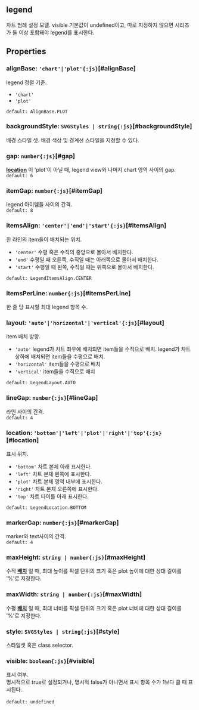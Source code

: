 ## legend
차트 범례 설정 모델.
visible 기본값이 undefined이고,
따로 지정하지 않으면 시리즈가 둘 이상 포함돼야 legend를 표시한다.
## Properties

### alignBase: `'chart'|'plot'{:js}`[#alignBase]
legend 정렬 기준.  
- `'chart'` 
- `'plot'` 

`default: AlignBase.PLOT`  

### backgroundStyle: `SVGStyles | string{:js}`[#backgroundStyle]
배경 스타일 셋.
배경 색상 및 경계선 스타일을 지정할 수 있다.  

### gap: `number{:js}`[#gap]
**[location](#location)** 이 'plot'이 아닐 때,
legend view와 나머지 chart 영역 사이의 gap.  
`default: 6`  

### itemGap: `number{:js}`[#itemGap]
legend 아이템들 사이의 간격.  
`default: 8`  

### itemsAlign: `'center'|'end'|'start'{:js}`[#itemsAlign]
한 라인의 item들이 배치되는 위치.  
- `'center'` 수평 혹은 수직의 중앙으로 몰아서 배치한다.
- `'end'` 수평일 때 오른쪽, 수직일 때는 아래쪽으로 몰아서 배치한다.
- `'start'` 수평일 때 왼쪽, 수직일 때는 위쪽으로 몰아서 배치한다.

`default: LegendItemsAlign.CENTER`  

### itemsPerLine: `number{:js}`[#itemsPerLine]
한 줄 당 표시할 최대 legend 항목 수.  

### layout: `'auto'|'horizontal'|'vertical'{:js}`[#layout]
item 배치 방향.  
- `'auto'` legend가 차트 좌우에 배치되면 item들을 수직으로 배치.  legend가 차트 상하에 배치되면 item들을 수평으로 배치.
- `'horizontal'` item들을 수평으로 배치
- `'vertical'` item들을 수직으로 배치

`default: LegendLayout.AUTO`  

### lineGap: `number{:js}`[#lineGap]
라인 사이의 간격.  
`default: 4`  

### location: `'bottom'|'left'|'plot'|'right'|'top'{:js}`[#location]
표시 위치.  
- `'bottom'` 차트 본체 아래 표시한다.
- `'left'` 차트 본체 왼쪽에 표시한다.
- `'plot'` 차트 본체 영역 내부에 표시한다.
- `'right'` 차트 본체 오른쪽에 표시한다.
- `'top'` 차트 타이틀 아래 표시한다.

`default: LegendLocation.BOTTOM`  

### markerGap: `number{:js}`[#markerGap]
marker와 text사이의 간격.  
`default: 4`  

### maxHeight: `string | number{:js}`[#maxHeight]
수직  **[배치](#layout)** 일 때,
최대 높이를 픽셀 단위의 크기 혹은 plot 높이에 대한 상대 길이를 '%'로 지정한다.  

### maxWidth: `string | number{:js}`[#maxWidth]
수평  **[배치](#layout)** 일 때,
최대 너비를 픽셀 단위의 크기 혹은 plot 너비에 대한 상대 길이를 '%'로 지정한다.  

### style: `SVGStyles | string{:js}`[#style]
스타일셋 혹은 class selector.  

### visible: `boolean{:js}`[#visible]
표시 여부.\
명시적으로 true로 설정되거나, 명시적 false가 아니면서 표시 항목 수가 1보다 클 때 표시된다..\
<FiddleLink label="Legend Visible" href="https:/jsfiddle.net/gh/get/library/pure/realgrid/realchart-demo/tree/master/common/legend-visible"/>  
`default: undefined`  
